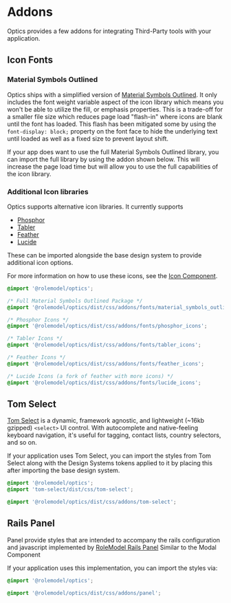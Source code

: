 
<Meta title="Overview/Addons" />

# Addons

<div
  dangerouslySetInnerHTML={{
    __html: createSourceCodeLink({ link: 'addons' }).outerHTML,
  }}
></div>

Optics provides a few addons for integrating Third-Party tools with your application.

## Icon Fonts

### Material Symbols Outlined

Optics ships with a simplified version of [Material Symbols Outlined](https://fonts.google.com/icons?icon.style=Outlined). It only includes the font weight variable aspect of the icon library which means you won't be able to utilize the fill, or emphasis properties.
This is a trade-off for a smaller file size which reduces page load "flash-in" where icons are blank until the font has loaded.
This flash has been mitigated some by using the `font-display: block;` property on the font face to hide the underlying text until loaded as well as a fixed size to prevent layout shift.

If your app does want to use the full Material Symbols Outlined library, you can import the full library by using the addon shown below.
This will increase the page load time but will allow you to use the full capabilities of the icon library.

### Additional Icon libraries

Optics supports alternative icon libraries. It currently supports

- [Phosphor](https://phosphoricons.com/)
- [Tabler](https://tabler.io/icons)
- [Feather](https://feathericons.com/)
- [Lucide](https://lucide.dev/icons/)

These can be imported alongside the base design system to provide additional icon options.

For more information on how to use these icons, see the [Icon Component](?path=/docs/visual-components-icon--docs).

```css
@import '@rolemodel/optics';

/* Full Material Symbols Outlined Package */
@import '@rolemodel/optics/dist/css/addons/fonts/material_symbols_outlined_variable';

/* Phosphor Icons */
@import '@rolemodel/optics/dist/css/addons/fonts/phosphor_icons';

/* Tabler Icons */
@import '@rolemodel/optics/dist/css/addons/fonts/tabler_icons';

/* Feather Icons */
@import '@rolemodel/optics/dist/css/addons/fonts/feather_icons';

/* Lucide Icons (a fork of feather with more icons) */
@import '@rolemodel/optics/dist/css/addons/fonts/lucide_icons';
```

## Tom Select

[Tom Select](https://tom-select.js.org/) is a dynamic, framework agnostic, and lightweight (~16kb gzipped) `<select>` UI control. With autocomplete and native-feeling keyboard navigation, it's useful for tagging, contact lists, country selectors, and so on.

If your application uses Tom Select, you can import the styles from Tom Select along with the Design Systems tokens applied to it by placing this after importing the base design system.

```css
@import '@rolemodel/optics';
@import 'tom-select/dist/css/tom-select';

@import '@rolemodel/optics/dist/css/addons/tom-select';
```

## Rails Panel

Panel provide styles that are intended to accompany the rails configuration and javascript implemented by [RoleModel Rails Panel](https://github.com/RoleModel/rolemodel_rails/tree/master/lib/generators/rolemodel/modals) Similar to the Modal Component

If your application uses this implementation, you can import the styles via:

```css
@import '@rolemodel/optics';

@import '@rolemodel/optics/dist/css/addons/panel';
```
